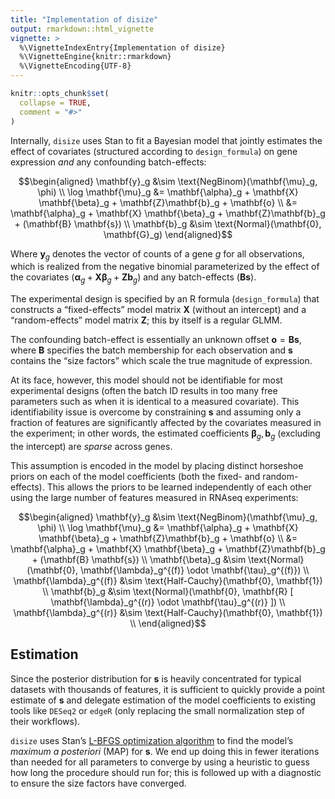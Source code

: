 ```yaml
---
title: "Implementation of disize"
output: rmarkdown::html_vignette
vignette: >
  %\VignetteIndexEntry{Implementation of disize}
  %\VignetteEngine{knitr::rmarkdown}
  %\VignetteEncoding{UTF-8}
---
```


```r
knitr::opts_chunk$set(
  collapse = TRUE,
  comment = "#>"
)
```

Internally, `disize` uses Stan to fit a Bayesian model that jointly estimates the effect of covariates (structured according to `design_formula`) on gene expression *and* any confounding batch-effects:

$$\begin{aligned}
    \mathbf{y}_g &\sim \text{NegBinom}(\mathbf{\mu}_g, \phi) \\
    \log \mathbf{\mu}_g &= \mathbf{\alpha}_g + \mathbf{X} \mathbf{\beta}_g + \mathbf{Z}\mathbf{b}_g + \mathbf{o} \\
        &= \mathbf{\alpha}_g + \mathbf{X} \mathbf{\beta}_g + \mathbf{Z}\mathbf{b}_g + (\mathbf{B} \mathbf{s}) \\
    \mathbf{b}_g &\sim \text{Normal}(\mathbf{0}, \mathbf{G}_g)
\end{aligned}$$

Where $\mathbf{y}_g$ denotes the vector of counts of a gene $g$ for all observations, which is realized from the negative binomial parameterized by the effect of the covariates ($\mathbf{\alpha}_g + \mathbf{X} \mathbf{\beta}_g + \mathbf{Z}\mathbf{b}_g$) and any batch-effects ($\mathbf{B} \mathbf{s}$).

The experimental design is specified by an R formula (`design_formula`) that constructs a "fixed-effects" model matrix $\mathbf{X}$ (without an intercept) and a "random-effects" model matrix $\mathbf{Z}$; this by itself is a regular GLMM.

The confounding batch-effect is essentially an unknown offset $\mathbf{o} = \mathbf{B} \mathbf{s}$, where $\mathbf{B}$ specifies the batch membership for each observation and $\mathbf{s}$ contains the "size factors" which scale the true magnitude of expression.

At its face, however, this model should not be identifiable for most experimental designs (often the batch ID results in too many free parameters such as when it is identical to a measured covariate).
This identifiability issue is overcome by constraining $\mathbf{s}$ and assuming only a fraction of features are significantly affected by the covariates measured in the experiment;
in other words, the estimated coefficients $\mathbf{\beta}_g, \mathbf{b}_g$ (excluding the intercept) are *sparse* across genes.

This assumption is encoded in the model by placing distinct horseshoe priors on each of the model coefficients (both the fixed- and random-effects).
This allows the priors to be learned independently of each other using the large number of features measured in RNAseq experiments:

$$\begin{aligned}
    \mathbf{y}_g &\sim \text{NegBinom}(\mathbf{\mu}_g, \phi) \\
    \log \mathbf{\mu}_g &= \mathbf{\alpha}_g + \mathbf{X} \mathbf{\beta}_g + \mathbf{Z}\mathbf{b}_g + \mathbf{o} \\
        &= \mathbf{\alpha}_g + \mathbf{X} \mathbf{\beta}_g + \mathbf{Z}\mathbf{b}_g + (\mathbf{B} \mathbf{s}) \\
    \mathbf{\beta}_g &\sim \text{Normal}(\mathbf{0}, \mathbf{\lambda}_g^{(f)} \odot \mathbf{\tau}_g^{(f)}) \\
    \mathbf{\lambda}_g^{(f)} &\sim \text{Half-Cauchy}(\mathbf{0}, \mathbf{1}) \\
    \mathbf{b}_g &\sim \text{Normal}(\mathbf{0}, \mathbf{R} [ \mathbf{\lambda}_g^{(r)} \odot \mathbf{\tau}_g^{(r)} ]) \\
    \mathbf{\lambda}_g^{(r)} &\sim \text{Half-Cauchy}(\mathbf{0}, \mathbf{1}) \\
\end{aligned}$$

## Estimation

Since the posterior distribution for $\mathbf{s}$ is heavily concentrated for typical datasets with thousands of features, it is sufficient to quickly provide a point estimate of $\mathbf{s}$ and delegate estimation of the model coefficients to existing tools like `DESeq2` or `edgeR` (only replacing the small normalization step of their workflows).

`disize` uses Stan's [L-BFGS optimization algorithm](https://mc-stan.org/docs/reference-manual/optimization.html) to find the model's *maximum a posteriori* (MAP) for $\mathbf{s}$. We end up doing this in fewer iterations than needed for all parameters to converge by using a heuristic to guess how long the procedure should run for; this is followed up with a diagnostic to ensure the size factors have converged.
